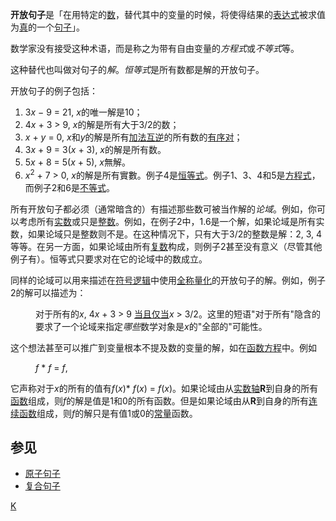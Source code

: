 {{unreferenced|time=2007-11-20}}

'''开放句子'''是「在用特定的[[数|数]]，替代其中的变量的时候，将使得结果的[[表达式|表达式]]被求值为[[真|真]]的一个[[句子_(数理逻辑)|句子]]」。

数学家没有接受这种术语，而是称之为带有自由变量的''方程式''或''不等式''等。

这种替代也叫做对句子的''解''。''恒等式''是所有数都是解的开放句子。

开放句子的例子包括：
# 3''x'' − 9 = 21, ''x''的唯一解是10；
# 4''x'' + 3 > 9, ''x''的解是所有大于3/2的数；
# ''x'' + ''y'' = 0, ''x''和''y''的解是所有[[加法互逆|加法互逆]]的所有数的[[有序对|有序对]]；
# 3''x'' + 9 = 3(''x'' + 3), ''x''的解是所有数。
# 5''x'' + 8 = 5(''x'' + 5), ''x''無解。
# ''x''<sup>2</sup> + 7 > 0, ''x''的解是所有實數。例子4是[[恒等式|恒等式]]。例子1、3、4和5是[[方程式|方程式]]，而例子2和6是[[不等式|不等式]]。

所有开放句子都必须（通常暗含的）有描述那些数可被当作解的''论域''。例如，你可以考虑所有[[实数|实数]]或只是[[整数|整数]]。例如，在例子2中，1.6是一个解，如果论域是所有实数，如果论域只是整数则不是。在这种情况下，只有大于3/2的整数是解：2, 3, 4等等。在另一方面，如果论域由所有[[复数_(数学)|复数]]构成，则例子2甚至没有意义（尽管其他例子有）。恒等式只要求对在它的论域中的数成立。

同样的论域可以用来描述在[[符号逻辑|符号逻辑]]中使用[[全称量化|全称量化]]的开放句子的解。例如，例子2的解可以描述为：
:对于所有的''x'', 4''x'' + 3 > 9 [[当且仅当|当且仅当]]''x'' > 3/2。这里的短语"对于所有"隐含的要求了一个论域来指定''哪些''数学对象是''x''的"全部的"可能性。

这个想法甚至可以推广到变量根本不提及数的变量的解，如在[[函数方程|函数方程]]中。例如
: ''f'' * ''f'' = ''f'',
它声称对于''x''的所有的值有''f''(''x'')* ''f''(''x'') = ''f''(''x'')。如果论域由从[[实数轴|实数轴]]'''R'''到自身的所有[[函数|函数]]组成，则''f''的解是值是1和0的所有函数。但是如果论域由从'''R'''到自身的所有[[连续函数|连续函数]]组成，则''f''的解只是有值1或0的[[常量|常量]]函数。

==参见==
*[[原子句子|原子句子]]
*[[复合句子|复合句子]]

[[Category:數理邏輯|K]]